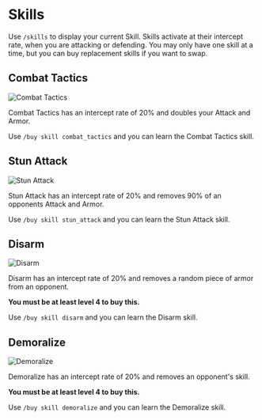 
# Skills

Use `/skills` to display your current Skill. Skills activate at their intercept rate, when you are attacking or defending. You may only have one skill at a time, but you can buy replacement skills if you want to swap.

## Combat Tactics

<Image
  src="/images/skills/combat_tactics.png"
  alt="Combat Tactics"
  width={250}
  height={250}
/>

Combat Tactics has an intercept rate of 20% and doubles your Attack and Armor.

Use `/buy skill combat_tactics` and you can learn the Combat Tactics skill.

## Stun Attack

<Image
  src="/images/skills/stun_attack.png"
  alt="Stun Attack"
  width={250}
  height={250}
/>

Stun Attack has an intercept rate of 20% and removes 90% of an opponents Attack and Armor.

Use `/buy skill stun_attack` and you can learn the Stun Attack skill.

## Disarm

<Image src="/images/skills/disarm.png" alt="Disarm" width={250} height={250} />

Disarm has an intercept rate of 20% and removes a random piece of armor from an opponent.

**You must be at least level 4 to buy this.**

Use `/buy skill disarm` and you can learn the Disarm skill.

## Demoralize

<Image
  src="/images/skills/demoralize.png"
  alt="Demoralize"
  width={250}
  height={250}
/>

Demoralize has an intercept rate of 20% and removes an opponent's skill.

**You must be at least level 4 to buy this.**

Use `/buy skill demoralize` and you can learn the Demoralize skill.
